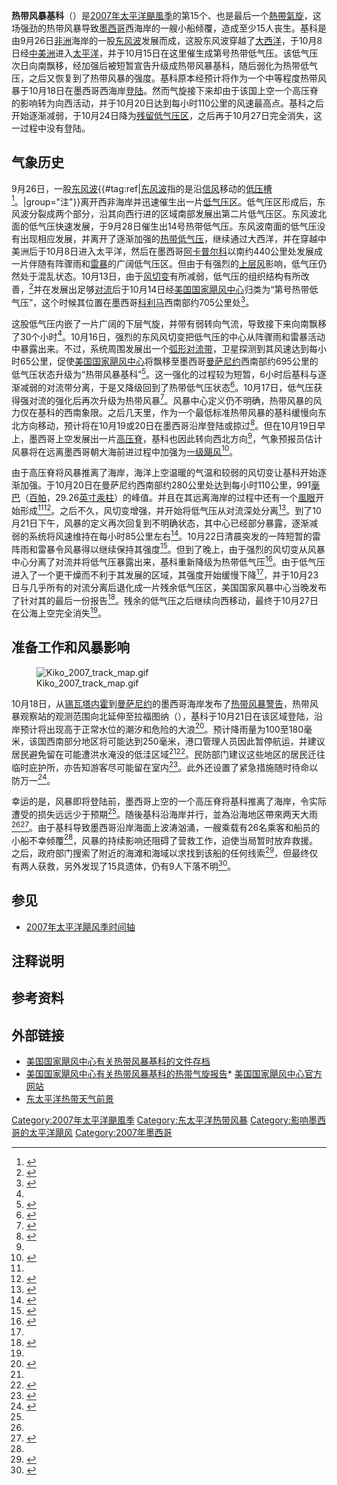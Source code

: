 {{For|1989年同样登陆墨西哥的同名强劲飓风|1989年飓风基科}}
{{Infobox Hurricane
| Name=热带风暴基科<br />{{lang|en|Tropical Storm Kiko}}
| Type=热带风暴
| Year=2007
| Basin=EPac
| Image location=Kiko 20 oct 2007 1800Z.jpg
| Image name=接近最高强度的热带风暴基科
| Formed=2007年10月15日
| Dissipated=2007年10月23日
| 1-min winds=60
| Pressure=991
| Damages=0
| Inflated=
| Fatalities=15人死亡，9人失踪
| Areas=[[墨西哥|墨西哥]]西部
| Hurricane season=[[2007年太平洋颶風季|2007年太平洋颶風季]]
}}

'''热带风暴基科'''（{{lang|en|Tropical Storm Kiko}}）是[[2007年太平洋颶風季|2007年太平洋颶風季]]的第15个、也是最后一个[[熱帶氣旋|熱帶氣旋]]，这场强劲的热带风暴导致[[墨西哥|墨西哥]]西海岸的一艘小船倾覆，造成至少15人丧生。基科是由9月26日[[非洲|非洲]]海岸的一股[[东风波|东风波]]发展而成，这股东风波穿越了[[大西洋|大西洋]]，于10月8日经[[中美洲|中美洲]]进入[[太平洋|太平洋]]，并于10月15日在这里催生成第{{lang|en|15-E}}号热带低气压。该低气压次日向南飘移，经加强后被短暂宣告升级成热带风暴基科，随后弱化为热带低气压，之后又恢复到了热带风暴的强度。基科原本经预计将作为一个中等程度热带风暴于10月18日在墨西哥西海岸[[登陸_(氣象學)|登陆]]。然而气旋接下来却由于该国上空一个高压脊的影响转为向西活动，并于10月20日达到每小时110公里的风速最高点。基科之后开始逐渐减弱，于10月24日降为[[低氣壓|残留低气压区]]，之后再于10月27日完全消失，这一过程中没有登陆。

==气象历史==
{{storm path|Kiko 2007 track.png}}
9月26日，一股[[东风波|东风波]]{{#tag:ref|[[东风波|东风波]]指的是沿[[信风|信风]]移动的[[低压槽|低压槽]]<ref name="glos">{{cite report | publisher = National Hurricane Center | date = 2013-03-25 | accessdate = 2014-06-15 | title = Glossary of NHC Terms | archivedate = 2014-06-01 | archiveurl = https://web.archive.org/web/20140601020814/http://www.nhc.noaa.gov/aboutgloss.shtml | deadurl = no | url = http://www.nhc.noaa.gov/aboutgloss.shtml }}</ref>。|group="注"}}离开西非海岸并迅速催生出一片[[低气压|低气压区]]。低气压区形成后，东风波分裂成两个部分，沿其向西行进的区域南部发展出第二片低气压区。东风波北面的低气压快速发展，于9月28日催生出14号热带低气压。东风波南面的低气压没有出现相应发展，并离开了逐渐加强的[[熱帶氣旋|热带低气压]]，继续通过大西洋，并在穿越中美洲后于10月8日进入太平洋，然后在墨西哥[[阿卡普尔科|阿卡普尔科]]以南约440公里处发展成一片伴随有阵骤雨和[[雷暴|雷暴]]的广阔低气压区。但由于有强烈的[[风切变|上层风]]影响，低气压仍然处于混乱状态。10月13日，由于[[风切变|风切变]]有所减弱，低气压的组织结构有所改善，<ref name="tcr">{{cite web | author = Michelle Mainelli | title = Tropical Storm Kiko Tropical Cyclone Report | date = 2007-11-18 | publisher = National Hurricane Center | accessdate = 2013-09-09 | deadurl = yes | url = http://www.nhc.noaa.gov/pdf/TCR-EP152007_Kiko.pdf | format = [[PDF|PDF]] | archivedate = 2013-11-06 | archiveurl = https://web.archive.org/web/20131106035834/http://www.nhc.noaa.gov/pdf/TCR-EP152007_Kiko.pdf }}</ref>并在发展出足够[[对流|对流]]后于10月14日经[[国家飓风中心_(美国)|美国国家飓风中心]]归类为“第{{lang|en|15-E}}号热带低气压”，这个时候其位置在墨西哥[[科利马|科利马]]西南部约705公里处<ref>{{cite web | author = Jamie Rhome | title = Tropical Depression 15-E Discussion Number 1 | date = 2007-10-14 | publisher = National Hurricane Center | accessdate = 2013-09-09 | deadurl = no | url = http://www.nhc.noaa.gov/archive/2007/ep15/ep152007.discus.001.shtml? | archivedate = 2013-12-05 | archiveurl = https://web.archive.org/web/20131205212227/http://www.nhc.noaa.gov/archive/2007/ep15/ep152007.discus.001.shtml }}</ref>。

这股低气压内嵌了一片广阔的下层气旋，并带有弱转向气流，导致{{lang|en|15-E}}接下来向南飘移了30个小时<ref name="tcr" />。10月16日，强烈的东风风切变把低气压的中心从阵骤雨和雷暴活动中暴露出来。不过，系统周围发展出一个[[雨带|弧形对流带]]，卫星探测到其风速达到每小时65公里，促使[[国家飓风中心_(美国)|美国国家飓风中心]]将飘移至墨西哥[[曼萨尼约|曼萨尼约]]西南部约695公里的低气压状态升级为“热带风暴基科”<ref>{{cite web | author = Lixion Avila | title = Tropical Storm Kiko Discussion Number 7 | date = 2007-10-16 | publisher = National Hurricane Center | accessdate = 2013-09-09 | deadurl = no | url = http://www.nhc.noaa.gov/archive/2007/ep15/ep152007.discus.007.shtml? | archivedate = 2013-12-03 | archiveurl = https://web.archive.org/web/20131203063313/http://www.nhc.noaa.gov/archive/2007/ep15/ep152007.discus.007.shtml }}</ref>。这一强化的过程较为短暂，6小时后基科与逐渐减弱的对流带分离，于是又降级回到了热带低气压状态<ref>{{cite web | author = Lixion Avila | title = Tropical Depression Kiko Discussion Number 8 | date = 2007-10-16 | publisher = National Hurricane Center | accessdate = 2015-02-16 | url = http://www.nhc.noaa.gov/archive/2007/ep15/ep152007.discus.008.shtml? | deadurl = no | archiveurl = https://web.archive.org/web/20141029063943/http://www.nhc.noaa.gov/archive/2007/ep15/ep152007.discus.008.shtml | archivedate = 2014-10-29 }}</ref>。10月17日，低气压获得强对流的强化后再次升级为热带风暴<ref>{{cite web |author=Richard Pasch |title=Tropical Storm Kiko Discussion Number 10 |date=2007-10-17 |publisher=National Hurricane Center |accessdate=2008-09-16 |url=http://www.nhc.noaa.gov/archive/2007/ep15/ep152007.discus.010.shtml? |deadurl=no |archiveurl=https://web.archive.org/web/20121020135416/http://www.nhc.noaa.gov/archive/2007/ep15/ep152007.discus.010.shtml |archivedate=2012-10-20 }}</ref>。风暴中心定义仍不明确，热带风暴的风力仅在基科的西南象限。之后几天里，作为一个最低标准热带风暴的基科缓慢向东北方向移动，预计将在10月19或20日在墨西哥沿岸登陆或掠过<ref>{{cite web | author = Richard Pasch | title = Tropical Storm Kiko Discussion Number 14 | date = 2007-10-18 | publisher = National Hurricane Center | accessdate = 2013-09-09 | deadurl = no | url = http://www.nhc.noaa.gov/archive/2007/ep15/ep152007.discus.014.shtml? | archivedate = 2013-12-03 | archiveurl = https://web.archive.org/web/20131203062151/http://www.nhc.noaa.gov/archive/2007/ep15/ep152007.discus.014.shtml }}</ref>。但在10月19日早上，墨西哥上空发展出一片[[高压脊|高压脊]]，基科也因此转向西北方向<ref name="tcr" />，气象预报员估计风暴将在远离墨西哥朝大海前进过程中加强为[[萨菲尔-辛普森飓风等级|一级飓风]]<ref>{{cite web | author = Eric Blake, Lixion Avila | title = Tropical Storm Kiko Discussion Number 17 | date = 2007-10-18 | publisher = National Hurricane Center | accessdate = 2013-09-09 | url = http://www.nhc.noaa.gov/archive/2007/ep15/ep152007.discus.017.shtml? | deadurl = no | archiveurl = https://web.archive.org/web/20131106035759/http://www.nhc.noaa.gov/archive/2007/ep15/ep152007.discus.017.shtml | archivedate = 2013-11-06 }}</ref>。

由于高压脊将风暴推离了海岸，海洋上空温暖的气温和较弱的风切变让基科开始逐渐加强。于10月20日在曼萨尼约西南部约280公里处达到每小时110公里，991[[巴|毫巴]]（[[帕斯卡|百帕]]，29.26[[英寸汞柱|英寸汞柱]]）的峰值。并且在其远离海岸的过程中还有一个[[風眼|風眼]]开始形成<ref name="tcr" /><ref>{{cite web | author = Jack Beven | title = Tropical Storm Kiko Discussion Number 24 | date = 2007-10-20 | publisher = National Hurricane Center | accessdate = 2013-10-20 | archiveurl = https://web.archive.org/web/20121020151834/http://www.nhc.noaa.gov/archive/2007/ep15/ep152007.discus.024.shtml | archivedate = 2012-10-20 | deadurl = no | url = http://www.nhc.noaa.gov/archive/2007/ep15/ep152007.discus.024.shtml? }}</ref>。之后不久，风切变增强，并开始将低气压从对流深处分离<ref>{{cite web |author=Jamie Rhome |title=Tropical Storm Kiko Discussion Number 27 |date=2007-10-21 |publisher=National Hurricane Center |accessdate=2013-09-09 |deadurl=no |archivedate=2012-10-20 |url=http://www.nhc.noaa.gov/archive/2007/ep15/ep152007.discus.027.shtml? |archiveurl=https://web.archive.org/web/20121020151853/http://www.nhc.noaa.gov/archive/2007/ep15/ep152007.discus.027.shtml }}</ref>。到了10月21日下午，风暴的定义再次回复到不明确状态，其中心已经部分暴露，逐渐减弱的系统将风速维持在每小时85公里左右<ref>{{cite web |author=Jamie Rhome |title=Tropical Storm Kiko Discussion Number 28 |date=2007-10-21 |publisher=National Hurricane Center |accessdate=2013-09-09 |archivedate=2012-10-20 |deadurl=no |archiveurl=https://web.archive.org/web/20121020151834/http://www.nhc.noaa.gov/archive/2007/ep15/ep152007.discus.024.shtml |url=http://www.nhc.noaa.gov/archive/2007/ep15/ep152007.discus.024.shtml? }}</ref>。10月22日清晨突发的一阵短暂的雷阵雨和雷暴令风暴得以继续保持其强度<ref>{{cite web |author=Franklin |title=Tropical Storm Kiko Discussion Number 30 |date=2007-10-22 |publisher=National Hurricane Center |accessdate=2013-09-09 |archivedate=2012-10-20 |deadurl=no |archiveurl=https://web.archive.org/web/20121020151911/http://www.nhc.noaa.gov/archive/2007/ep15/ep152007.discus.030.shtml |url=http://www.nhc.noaa.gov/archive/2007/ep15/ep152007.discus.030.shtml? }}</ref>。但到了晚上，由于强烈的风切变从风暴中心分离了对流并将低气压暴露出来，基科重新降级为热带低气压<ref>{{cite web |author=Jamie Rhome |title=Tropical Depression Kiko Discussion Number 32 |date=2007-10-22 |publisher=National Hurricane Center |accessdate=2013-09-09 |url=http://www.nhc.noaa.gov/archive/2007/ep15/ep152007.discus.032.shtml? |deadurl=no |archiveurl=https://web.archive.org/web/20121020151948/http://www.nhc.noaa.gov/archive/2007/ep15/ep152007.discus.032.shtml |archivedate=2012-10-20 }}</ref>。由于低气压进入了一个更干燥而不利于其发展的区域，其强度开始缓慢下降<ref name="tcr" />，并于10月23日与几乎所有的对流分离后退化成一片残余低气压区，美国国家风暴中心当晚发布了针对其的最后一份报告<ref>{{cite web |author=Michelle Mainelli |title=Tropical Depression Kiko Discussion Number 36 |date=2007-10-23 |publisher=National Hurricane Center |accessdate=2013-09-09 |archivedate=2012-10-21 |deadurl=no |archiveurl=https://web.archive.org/web/20121021194547/http://www.nhc.noaa.gov/archive/2007/ep15/ep152007.discus.036.shtml |url=http://www.nhc.noaa.gov/archive/2007/ep15/ep152007.discus.036.shtml? }}</ref>。残余的低气压之后继续向西移动，最终于10月27日在公海上空完全消失<ref name="tcr" />。

==准备工作和风暴影响==
[[Image:Kiko_2007_track_map.gif|right]]

10月18日，从[[锡瓦塔内霍|锡瓦塔内霍]]到[[曼萨尼约|曼萨尼约]]的墨西哥海岸发布了[[热带气旋警告|热带风暴警告]]，热带风暴观察站的观测范围向北延伸至拉福图纳（{{lang|en|La Fortuna}}），基科于10月21日在该区域登陆，沿岸预计将出现高于正常水位的潮汐和危险的大浪<ref>{{cite web |author=Beven |title=Tropical Storm Kiko Public Advisory Number 15 |date=2007-10-18 |publisher=National Hurricane Center |accessdate=2013-09-09 |archivedate=2012-10-21 |deadurl=no |archiveurl=https://web.archive.org/web/20121021194552/http://www.nhc.noaa.gov/archive/2007/ep15/ep152007.public.015.shtml |url=http://www.nhc.noaa.gov/archive/2007/ep15/ep152007.public.015.shtml? }}</ref>。预计降雨量为100至180毫米，该国西南部分地区将可能达到250毫米，港口管理人员因此暂停航运，并建议居民避免留在可能遭洪水淹没的低洼区域<ref name="tcr" /><ref name="Correo">{{cite web |author=Lazaro Cardenas, Mich. |title=‘Kiko’ toma fuerza, podría convertirse en huracán |date=2007-10-21 |publisher=Correo |accessdate=2011-09-30 |deadurl=yes |url=http://www.correo-gto.com.mx/notas.asp?id=44864 |archivedate=2011-09-30 |archiveurl=https://web.archive.org/web/20110930022304/http://www.correo-gto.com.mx/notas.asp?id=44864 }}</ref>。民防部门建议这些地区的居民迁往临时庇护所，亦告知游客尽可能留在室内<ref name="Reuters">{{cite web |author=AGI |title=Alerta Segob sobre intensificación de tormenta tropical "Kiko" |date=2007-10-19 |publisher=Reuters |accessdate=2013-09-09 |url=http://www.cronica.com.mx/notas/2007/328815.html |deadurl=no |archivedate=2012-02-12 |archiveurl=https://web.archive.org/web/20120212230107/http://www.cronica.com.mx/nota.php?id_nota=328815 }}</ref>。此外还设置了紧急措施随时待命以防万一<ref name="Siglondetorreon">{{cite web |author=Agencies/Mexico City DF. |title=La tormenta tropical ‘Kiko’ pierde intensidad |date=2007-10-22 |publisher=El Siglo de torreón |accessdate=2013-09-08 |deadurl=no |archivedate=2012-02-13 |archiveurl=https://web.archive.org/web/20120213173112/http://www.elsiglodetorreon.com.mx/noticia/305755.la-tormenta-tropical-kiko-pierde-intensidad.html |url=http://www.elsiglodetorreon.com.mx/noticia/305755.la-tormenta-tropical-kiko-pierde-intensidad.html }}</ref>。

幸运的是，风暴即将登陆前，墨西哥上空的一个高压脊将基科推离了海岸，令实际遭受的损失远远少于预期<ref name="tcr" />。随後基科沿海岸并行，並為沿海地区帶來两天大雨<ref name="Correo" /><ref>{{cite web |author=Brent Jones |title=Western Mexico Braces for Tropical Storm Kiko |date=2007-10-22 |publisher=The Associated Press |deadurl=no |archivedate=2012-10-22 |accessdate=2013-09-08 |archiveurl=https://web.archive.org/web/20121022001337/http://usatoday30.usatoday.com/weather/storms/hurricanes/2007-10-19-kiko-mexico_N.htm |url=http://usatoday30.usatoday.com/weather/storms/hurricanes/2007-10-19-kiko-mexico_N.htm }}</ref>。由于基科导致墨西哥沿岸海面上波涛汹涌，一艘乘载有26名乘客和船员的小船不幸倾覆<ref name="deaths" />，风暴的持续影响还阻碍了营救工作，迫使当局暂时放弃救援。之后，政府部门搜索了附近的海滩和海域以求找到该船的任何线索<ref>{{cite web |author=Associated Press |publisher=St. Petersburg Times |title=''Tropical Storm Kiko strengthens in Pacific'' |date=2007-10-21 |accessdate=2009-01-29 |url=http://www.sptimes.com/2007/10/21/Worldandnation/Tropical_Storm_Kiko_s.shtml |deadurl=yes |archiveurl=https://web.archive.org/web/20120201052732/http://www.sptimes.com/2007/10/21/Worldandnation/Tropical_Storm_Kiko_s.shtml |archivedate=2012-02-01 }}</ref>，但最终仅有两人获救，另外发现了15具遗体，仍有9人下落不明<ref name="deaths">{{cite web | author = Staff Writer | title = Fifteen dead, 9 missing as boat sinks | date = 2007-10-23 | publisher = Trend News Agency | accessdate = 2016-08-20 | url = http://en.trend.az/regions/world/ocountries/1053757.html | archive-url = https://web.archive.org/web/20140322001448/http://en.trend.az/regions/world/ocountries/1053757.html | archive-date = 2014-03-22 | dead-url = yes }}</ref>。

== 参见 ==
{{portal|热带气旋}}
* [[2007年太平洋飓风季时间轴|2007年太平洋飓风季时间轴]]

== 注释说明 ==
{{Reflist|group="注"}}

== 参考资料 ==
{{reflist|colwidth=30em}}

== 外部链接 ==
{{Commons category|Tropical Storm Kiko (2007)}}
* [http://www.nhc.noaa.gov/archive/2007/KIKO.shtml 美国国家飓风中心有关热带风暴基科的文件存档]{{Wayback|url=http://www.nhc.noaa.gov/archive/2007/KIKO.shtml |date=20201018120700 }}
* [https://web.archive.org/web/20131106035834/http://www.nhc.noaa.gov/pdf/TCR-EP152007_Kiko.pdf 美国国家飓风中心有关热带风暴基科的热带气旋报告]* [http://www.nhc.noaa.gov/ 美国国家飓风中心官方网站]{{Wayback|url=http://www.nhc.noaa.gov/pdf/TCR-EP152007_Kiko.pdf |date=20131106035834 }}
* [http://www.nhc.noaa.gov/gtwo_epac.shtml 东太平洋热带天气前景]{{Wayback|url=http://www.nhc.noaa.gov/gtwo_epac.shtml |date=20140601042311 }}

{{2007 Pacific hurricane season buttons}}

{{DEFAULTSORT:Kiko (2007)}}
[[Category:2007年太平洋颶風季|Category:2007年太平洋颶風季]]
[[Category:东太平洋热带风暴|Category:东太平洋热带风暴]]
[[Category:影响墨西哥的太平洋飓风|Category:影响墨西哥的太平洋飓风]]
[[Category:2007年墨西哥|Category:2007年墨西哥]]